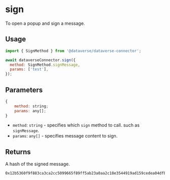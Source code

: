 # sign

To open a popup and sign a message.

## Usage

```js
import { SignMethod } from '@dataverse/dataverse-connector';

await dataverseConnector.sign({
  method: SignMethod.signMessage,
  params: ['test'],
});
```

## Parameters

```js
{
    method: string;
    params: any[];
}
```

- `method`: `string` - specifies which `sign` method to call. such as `signMessage`.
- `params`: `any[]` - specifies message content to sign.

## Returns

A hash of the signed message.

```
0x12b5360f9f883ca3ca2cc5099665f89ff5ab23a0aa2c18e3544919ad159cedea04dfb484bea0938482538bb609599519a355e4279c39bbfcacd6a03f09e301e91c
```

